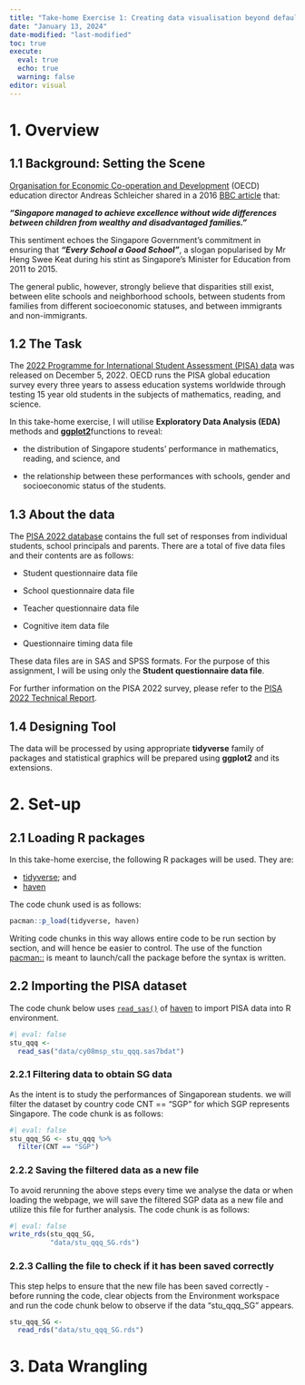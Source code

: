 ```yaml
---
title: "Take-home Exercise 1: Creating data visualisation beyond default"
date: "January 13, 2024"
date-modified: "last-modified"
toc: true
execute:
  eval: true
  echo: true
  warning: false
editor: visual
---
```


# 1. Overview  

## 1.1 Background: Setting the Scene

[Organisation for Economic Co-operation and Development](https://www.oecd.org/) (OECD) education director Andreas Schleicher shared in a 2016 [BBC article](https://www.bbc.com/news/education-38212070) that:

***“Singapore managed to achieve excellence without wide differences between children from wealthy and disadvantaged families.”***

This sentiment echoes the Singapore Government's commitment in ensuring that ***"Every School a Good School"***, a slogan popularised by Mr Heng Swee Keat during his stint as Singapore’s Minister for Education from 2011 to 2015.

The general public, however, strongly believe that disparities still exist, between elite schools and neighborhood schools, between students from families from different socioeconomic statuses, and between immigrants and non-immigrants.

## 1.2 The Task

The [2022 Programme for International Student Assessment (PISA) data](https://www.oecd.org/pisa/data/2022database/) was released on December 5, 2022. OECD runs the PISA global education survey every three years to assess education systems worldwide through testing 15 year old students in the subjects of mathematics, reading, and science.

In this take-home exercise, I will utilise **Exploratory Data Analysis (EDA)** methods and [**ggplot2**](https://ggplot2.tidyverse.org/)functions to reveal:

-   the distribution of Singapore students’ performance in mathematics, reading, and science, and

-   the relationship between these performances with schools, gender and socioeconomic status of the students.

## 1.3 About the data

The [PISA 2022 database](https://www.oecd.org/pisa/data/2022database/) contains the full set of responses from individual students, school principals and parents. There are a total of five data files and their contents are as follows:

-   Student questionnaire data file

-   School questionnaire data file

-   Teacher questionnaire data file

-   Cognitive item data file

-   Questionnaire timing data file

These data files are in SAS and SPSS formats. For the purpose of this assignment, I will be using only the **Student questionnaire data file**.

For further information on the PISA 2022 survey, please refer to the [PISA 2022 Technical Report](https://www.oecd.org/pisa/data/pisa2022technicalreport/).

## 1.4 Designing Tool

The data will be processed by using appropriate **tidyverse** family of packages and statistical graphics will be prepared using **ggplot2** and its extensions.

# 2. Set-up

## 2.1 Loading R packages

In this take-home exercise, the following R packages will be used. They are:

-   [tidyverse](https://www.tidyverse.org/); and
-   [haven](https://haven.tidyverse.org/)

The code chunk used is as follows:

```r
pacman::p_load(tidyverse, haven)
```

Writing code chunks in this way allows entire code to be run section by section, and will hence be easier to control. The use of the function [pacman::](https://www.geeksforgeeks.org/pacman-package-in-r/) is meant to launch/call the package before the syntax is written.

## 2.2 Importing the PISA dataset

The code chunk below uses [`read_sas()`](https://haven.tidyverse.org/reference/read_sas.html) of [haven](https://haven.tidyverse.org/) to import PISA data into R environment.

```r
#| eval: false
stu_qqq <- 
  read_sas("data/cy08msp_stu_qqq.sas7bdat")
```

### 2.2.1 Filtering data to obtain SG data

As the intent is to study the performances of Singaporean students. we will filter the dataset by country code CNT == "SGP" for which SGP represents Singapore. The code chunk is as follows:

```r
#| eval: false
stu_qqq_SG <- stu_qqq %>%
  filter(CNT == "SGP")
```

### 2.2.2 Saving the filtered data as a new file

To avoid rerunning the above steps every time we analyse the data or when loading the webpage, we will save the filtered SGP data as a new file and utilize this file for further analysis. The code chunk is as follows:

```r
#| eval: false
write_rds(stu_qqq_SG,
          "data/stu_qqq_SG.rds")
```

### 2.2.3 Calling the file to check if it has been saved correctly

This step helps to ensure that the new file has been saved correctly - before running the code, clear objects from the Environment workspace and run the code chunk below to observe if the data "stu_qqq_SG" appears. 

```r
stu_qqq_SG <- 
  read_rds("data/stu_qqq_SG.rds")
```

# 3. Data Wrangling
